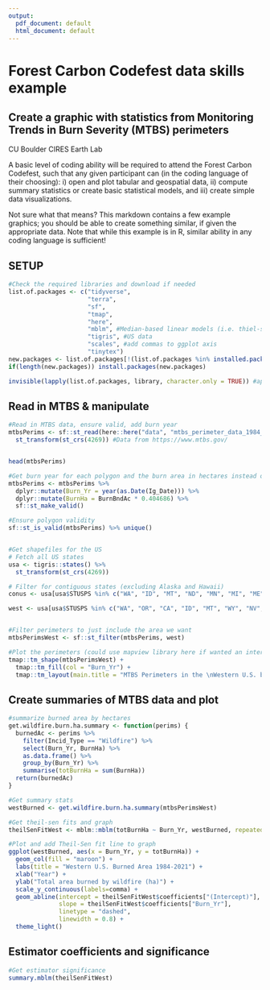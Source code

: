 ```yaml
---
output:
  pdf_document: default
  html_document: default
---
```

# Forest Carbon Codefest data skills example
## Create a graphic with statistics from Monitoring Trends in Burn Severity (MTBS) perimeters

CU Boulder CIRES Earth Lab

A basic level of coding ability will be required to attend the Forest Carbon Codefest, such that any given participant can (in the coding language of their choosing): i) open and plot tabular and geospatial data, ii) compute summary statistics or create basic statistical models, and iii) create simple data visualizations.

Not sure what that means? This markdown contains a few example graphics; you should be able to create something similar, if given the appropriate data. Note that while this example is in R, similar ability in any coding language is sufficient!

## SETUP

```r

#Check the required libraries and download if needed
list.of.packages <- c("tidyverse", 
                      "terra",
                      "sf",
                      "tmap",
                      "here",
                      "mblm", #Median-based linear models (i.e. thiel-sen)
                      "tigris", #US data
                      "scales", #add commas to ggplot axis
                      "tinytex") 
new.packages <- list.of.packages[!(list.of.packages %in% installed.packages()[,"Package"])]
if(length(new.packages)) install.packages(new.packages)

invisible(lapply(list.of.packages, library, character.only = TRUE)) #apply library function to all packages without producing any output

```

## Read in MTBS & manipulate

```r

#Read in MTBS data, ensure valid, add burn year
mtbsPerims <- sf::st_read(here::here("data", "mtbs_perimeter_data_1984_2021", "mtbs_perims_DD.shp")) %>%
  st_transform(st_crs(4269)) #Data from https://www.mtbs.gov/


head(mtbsPerims)

#Get burn year for each polygon and the burn area in hectares instead of acres
mtbsPerims <- mtbsPerims %>%
  dplyr::mutate(Burn_Yr = year(as.Date(Ig_Date))) %>%
  dplyr::mutate(BurnHa = BurnBndAc * 0.404686) %>%
  sf::st_make_valid()

#Ensure polygon validity
sf::st_is_valid(mtbsPerims) %>% unique()


#Get shapefiles for the US
# Fetch all US states
usa <- tigris::states() %>% 
  st_transform(st_crs(4269))

# Filter for contiguous states (excluding Alaska and Hawaii)
conus <- usa[usa$STUSPS %in% c("WA", "ID", "MT", "ND", "MN", "MI", "ME", "WI", "VT", "NH", "NY", "SD", "WY", "OR", "IA", "NE", "IL", "NV", "UT", "CO", "KS", "OK", "NM", "AZ", "AR", "MO", "MS", "AL", "GA", "SC", "NC", "TN", "KY", "IN", "OH", "WV", "VA", "PA", "MD", "DE", "NJ", "CT", "RI", "MA", "CT", "CA", "TX", "FL", "LA"),]

west <- usa[usa$STUSPS %in% c("WA", "OR", "CA", "ID", "MT", "WY", "NV", "AZ", "CO", "NM", "UT"),]


#Filter perimeters to just include the area we want
mtbsPerimsWest <- sf::st_filter(mtbsPerims, west)

#Plot the perimeters (could use mapview library here if wanted an interactive visual)
tmap::tm_shape(mtbsPerimsWest) +
  tmap::tm_fill(col = "Burn_Yr") +
  tmap::tm_layout(main.title = "MTBS Perimeters in the \nWestern U.S. by Burn Year")

```

\newpage

## Create summaries of MTBS data and plot

```r

#summarize burned area by hectares
get.wildfire.burn.ha.summary <- function(perims) {
  burnedAc <- perims %>%
    filter(Incid_Type == "Wildfire") %>%
    select(Burn_Yr, BurnHa) %>%
    as.data.frame() %>%
    group_by(Burn_Yr) %>%
    summarise(totBurnHa = sum(BurnHa))
  return(burnedAc)
}

#Get summary stats
westBurned <- get.wildfire.burn.ha.summary(mtbsPerimsWest)

#Get theil-sen fits and graph
theilSenFitWest <- mblm::mblm(totBurnHa ~ Burn_Yr, westBurned, repeated = FALSE)

#Plot and add Theil-Sen fit line to graph
ggplot(westBurned, aes(x = Burn_Yr, y = totBurnHa)) +
  geom_col(fill = "maroon") +
  labs(title = "Western U.S. Burned Area 1984-2021") +
  xlab("Year") +
  ylab("Total area burned by wildfire (ha)") +
  scale_y_continuous(labels=comma) +
  geom_abline(intercept = theilSenFitWest$coefficients["(Intercept)"],
              slope = theilSenFitWest$coefficients["Burn_Yr"],
              linetype = "dashed",
              linewidth = 0.8) +
  theme_light()


```

## Estimator coefficients and significance


```r
#Get estimator significance
summary.mblm(theilSenFitWest)
```


